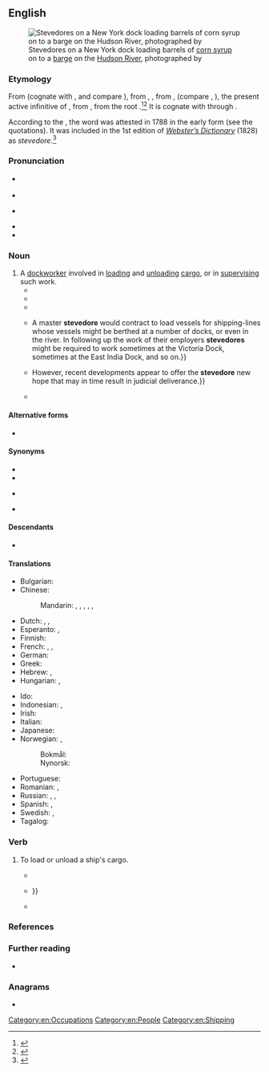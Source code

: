 ==English==
{{was wotd|2016|August|17}}
[[File:Stevedores on a New York Dock Loading Barrels of Corn Syrup onto a Barge on the Hudson River, ca. 1912 - NARA - 518287.jpg|thumb|Stevedores on a New York dock loading barrels of [[corn syrup]] on to a [[barge]] on the [[Hudson River]], photographed {{circa2|1912|short=yes}} by {{w|Lewis Hine}}]]

===Etymology===
From {{der|en|es|estibador}} (cognate with {{cog|pt|estivador}}, and compare {{cog|ML.|stivator}}), from {{m|es|estivar}}, {{m|es|estibar||to [[load#Verb|load]]}}, from {{der|en|ML.|stivare}}, {{m|la|stipare|stīpāre}} (compare {{cog|it|stivare}}, {{m|it|stipare}}), the present active infinitive of {{m|la|stipo|stīpō|to [[cram]], [[fill#Verb|fill]], [[stuff#Verb|stuff]]}}, from {{der|en|ine-pro|*steypos}}, from the root {{der|en|ine-pro|*steyp-}}.<ref>{{R:Online Etymology Dictionary}}</ref><ref>{{R:Online Etymology Dictionary|stiff}}</ref> It is cognate with {{m|en|stiff}} through {{cog|ine-pro|-}}.

According to the ''{{w|Oxford English Dictionary}}'', the word was attested in 1788 in the early form {{m|en|stowadore}} (see the quotations). It was included in the 1st edition of ''[[w:Webster's Dictionary|Webster’s Dictionary]]'' (1828) as ''stevedore''.<ref>{{cite-book|author=Noah Webster|authorlink=Noah Webster|entry=STEVEDORE|url=https://archive.org/stream/americandictiona02websrich#page/n665/mode/1up|title=[[w:Webster's Dictionary|An American Dictionary of the English Language: Intended to Exhibit, I. The Origin, Affinities and Primary Signification of English Words as Far as They Have Been Ascertained, II. The Genuine Orthography and Pronunciation of Words, According to General Usage or to Just Principles of Analogy, III. Accurate and Discriminating Definitions, with Numerous Authorities and Illustrations. To which is Prefixed, an Introductory Dissertation on the Origin, History, and Connection of the Languages of Western Asia and of Europe, and a Concise Grammar of the English Language [...] In Two Volumes]]|edition=1st|location=New York, N.Y.|publisher=Published by S. Converse. Printed by Hezekiah Howe—New Haven|year=1828|volume=II (J–Z)|oclc=1386890|passage='''STE′VEDORE''', ''n.'' One whose occupation is to stow goods, packages, &c. in a ship's hold. ''N. York.''}}</ref>

===Pronunciation===
* {{a|RP}} {{IPA|en|/ˈstiːvəˌdɔː(ɹ)/}}
* {{audio|en|en-uk-stevedore.opus|Audio (RP)}}
* {{a|GA}} {{IPA|en|/ˈstivəˌdɔɹ/}}
* {{audio|en|en-au-stevedore.ogg|Audio (AU)}}
* {{hyphenation|en|ste|ve|dore}}

===Noun===
{{en-noun}}

# A [[dockworker]] involved in [[load#Verb|loading]] and [[unload]]ing [[cargo]], or in [[supervise|supervising]] such work. {{defdate|from 18th c.}}
#* {{quote-journal|en|newspaper=[[w:Massachusetts Spy|The Massachusetts Spy]]|location=Boston, Mass.|publisher=Zechariah Fowle, {{w|Isaiah Thomas}}|date=2 July 1788|page=3|oclc=2263907|passage='''Stowadores'''.}}
#* {{quote-journal|en|year=1945|month=January and February|author=T. F. Cameron|title=Dock Working|journal=Railway Magazine|page=12|text=The work of discharging and loading cargoes other than coal is undertaken by master '''stevedores''', who are employed by the shipowner.}}
#* {{quote-book|en|author=Maritime Cargo Transportation Conference (U.S.)|chapter=The Longshore Industry and Its Hazards|title=Longshore Safety Survey: A Survey of Occupational Hazards in the Stevedore Industry: By the Maritime Cargo Transportation Conference. As Part of a Program Undertaken at the Request of the Departments of Defense and of Commerce|series=National Research Council|seriesvolume=publication 459|location=Washington, D.C.|publisher={{w|National Academy of Sciences}}; {{w|National Research Council}}|year=1956|page=15|pageurl=https://books.google.com/books?id=7CwrAAAAYAAJ&pg=PA15|oclc=16690516|passage=The hatch foreman or gang boss supervises the longshore gang and directs their loading and discharge efforts. He assigns each member of the gang to a specific job, usually the same job each day or each shift; discusses operational problems with the '''stevedore''' superintendent who is in charge of the entire ship operation; inspects the stowage area; supervises the positioning and rigging of booms, etc. The '''stevedore''' superintendent and hatch foreman occupy strategic positions from a safety viewpoint.}}
#* {{quote-book|en|author=John [Christopher] Lovell|chapter=The Earliest Unions, 1870–89|title=Stevedores and Dockers: A Study of Trade Unionism in the Port of London, 1870–1914|location=London|publisher=[[w:Macmillan Publishers|Macmillan and Co.]]|year=1969|page=77|doi=10.1007/978-1-349-00096-8|oclc=462151899|passage='''Stevedores''' differed from most other strategically placed port workers in that they were to some extent mobile. {{...}} A master '''stevedore''' would contract to load vessels for shipping-lines whose vessels might be berthed at a number of docks, or even in the river. In following up the work of their employers '''stevedores''' might be required to work sometimes at the Victoria Dock, sometimes at the East India Dock, and so on.}}
#* {{quote-journal|en|author=R. Layton Mank|title=The Stevedore: Hope for Rescue|journal=[[w:ABA Journal|American Bar Association Journal]]|location=Chicago, Ill.|publisher={{w|American Bar Association}}|month=March|year=1970|volume=56|page=254|pageurl=https://books.google.com.sg/books?id=OjP-pFq2PBQC&pg=PA254|oclc=50629671|passage=For the past several years the '''stevedore''' [''footnote'': The term "'''stevedore'''" commonly refers to the contractor who employs longshoremen, who physically load and unload ships' cargo], one of the newest members of the maritime family, has found himself drifting helplessly onto the rocks of legal peril. {{...}} However, recent developments appear to offer the '''stevedore''' new hope that may in time result in judicial deliverance.}}
#* {{quote-book|en|author=Ralph De Wit|chapter=The Concept of Statutory Rights of Action in Carriage of Goods|editor=Eric Van Hooydonk|title=English and Continental Maritime Law: After 115 Years of Maritime Law Unification: A Search for Differences between Common Law and Civil Law|location=Antwerp, Belgium; Apeldoorn, Netherlands|publisher=Maklu-Uitgevers|year=2003|page=39|isbn=978-90-6215-809-6|passage=[T]he '''stevedore''' works for the account of he who has requested his services, and he is liable only to this person, who alone can bring an action as against him. Attempts to sidestep this statutory rule have been unsuccessful. For instance, a cargo owner tried to being a direct action as against a '''stevedore''', who had been appointed by the sea carrier's agent in the port of loading and who had damaged the goods during loading. On the grounds that in appointing the '''stevedore''' this agent had acted on behalf of the cargo owner, the latter submitted that he had a direct contractual action ''ex lege'' as against the '''stevedore'''.}}

====Alternative forms====
* {{l|en|stowadore}} {{qualifier|obsolete}}

====Synonyms====
* {{l|en|docker}}
* {{l|en|dockworker}}
* {{l|en|longshoreman}} {{qf|US}}
* {{l|en|wharfie}} {{qf|Australia|New Zealand}}

====Descendants====
* {{desc|fr|stevedore}}

====Translations====
{{trans-top|dockworker involved in loading and unloading cargo}}
* Bulgarian: {{t|bg|докер|m}}
* Chinese:
*: Mandarin: {{t|cmn|[[碼頭]][[工人]]|sc=Hani}}, {{t|cmn|[[码头]][[工人]]|tr=mǎtou gōngrén|sc=Hani}}, {{t|cmn|[[碼頭]][[裝卸]][[工人]]|sc=Hani}}, {{t|cmn|[[码头]][[装卸]][[工人]]|tr=mǎtóu zhuāngxiè gōngrén|sc=Hani}}, {{t+|cmn|搬運工|sc=Hani}}, {{t+|cmn|搬运工|tr=bānyùngōng|sc=Hani}}
* Dutch: {{t+check|nl|dokwerker|m}}, {{t+|nl|stuwadoor|m}}, {{t+|nl|havenarbeider|m}}
* Esperanto: {{t|eo|stivisto}}, {{t|eo|dokisto}}
* Finnish: {{t+|fi|ahtaaja}}
* French: {{t+|fr|stevedore|m}}, {{t+|fr|manutentionnaire|m}}, {{t+|fr|aconier|m}}
* German: {{t+|de|Hafenarbeiter|m}}
* Greek: {{t+|el|στιβαδόρος|m}}
* Hebrew: {{t+|he|סְטִיבָדוֹר|m|tr=stivador}}, {{t+|he|סַוָּר|m|tr=savar}}
* Hungarian: {{t+|hu|rakodómunkás}}, {{t+|hu|dokkmunkás}}
{{trans-mid}}
* Ido: {{t+|io|stivisto}}
* Indonesian: {{t-check|id|buruh kapal}}, {{t+check|id|kuli}}
* Irish: {{t|ga|stíbheadóir|m}}
* Italian: {{t|it|stivatore|m}}
* Japanese: {{t|ja|港湾労働者|tr=こうわんろうどうしゃ, kōwan rōdōsha|sc=Jpan}}
* Norwegian: {{t|no|havnearbeider|m}}, {{t+|no|bryggesjauer|m}}
*: Bokmål: {{t|nb|sjauer|m}}
*: Nynorsk: {{t|nn|sjauar|m}}
* Portuguese: {{t+|pt|estivador|m}}
* Romanian: {{t+|ro|docher|m}}, {{t+|ro|portuar|m}}
* Russian: {{t+|ru|гру́зчик|m}}, {{t+|ru|до́кер|m}}, {{t|ru|порто́вый гру́зчик|m}}
* Spanish: {{t+|es|estibador|m}}, {{t|es|arrumador|m}}
* Swedish: {{t+|sv|stuvare|c}}, {{t+|sv|stuveriarbetare|c}}
* Tagalog: {{t|tl|estibador}}
{{trans-bottom}}

===Verb===
{{en-verb}}

# {{lb|en|transitive}} To load or unload a ship's cargo.
#* {{quote-journal|en|journal=Annual Report of the Board of Directors of the Panama Rail Road Company to the Stockholders|location=New York, N.Y.|publisher=Panama Rail Road Company|year=1914|page=11|oclc=7098325|passage=During the year 334,242 tons of cargo were '''stevedored''' and 933,092 tons were handled and transferred.}}
#* {{quote-book|en|author=Thomas Pynchon|authorlink=Thomas Pynchon|title=[[w:V.|V., a Novel]]|location=Philadelphia, Pa.; New York, N.Y.|publisher={{w|J. B. Lippincott & Co.}}|year=1963|oclc=463482294|passage=[I]n Barcelona, when he was '''stevedoring''' at the docks {{...}}}}
#* {{quote-book|en|author=Bruce Levene [''et al.'']|title=Mendocino County Remembered: An Oral History|location=[Ukaih?] Calif.|publisher=Mendocino County Historical Society|year=1976|volume=I (A–L)|page=161|oclc=3214321|passage=I '''stevedored''' [railway] ties, a lot of those devils. In the holds of ships. I was in the bow because I was small to get in there. I loaded a lot of these ties that came out of Navarro and that layout.}}

===References===
<references />

===Further reading===
* {{pedia}}

===Anagrams===
* {{anagrams|en|a=deeeorstv|dove trees|redevotes|tree-doves}}

[[Category:en:Occupations]]
[[Category:en:People]]
[[Category:en:Shipping]]